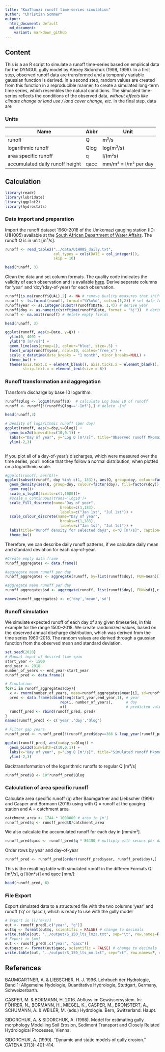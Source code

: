 ```yaml
---
title: "KwaThunzi runoff time-series simulation"
author: "Christian Sommer"
output:
  html_document: default
  md_document:
    variant: markdown_github
---
```

## Content
This is a an R script to simulate a runoff time-series based on empirical data for the DYNGUL gully model by Alexey Sidorchuk (1998, 1999). In a first step, observed runoff data are transformed and a temporaly variable gaussian function is derived. In a second step, random values are created from this function in a reproducible manner, to create a simulated long-term time series, which resembles the natural conditions.
The simulated time-series reflects the conditions of the observed data, *without effects like climate change or land use / land cover change, etc*. In the final step, data are 

### Units

| Name                            | Abbr | Unit                 |
|---------------------------------|------|----------------------|
| runoff                          | Q    | m³/s                 |
| logarithmic runoff              | Qlog | log(m³/s)            |
| area specific runoff            | q    | l/(m²s)              |
| accumulated daily runoff height | qacc | mm/m² = l/m² per day |


## Calculation
```r
library(readr)
library(lubridate)
library(ggplot2)
library(hydrostats)
```

### Data import and preparation
Import the runoff dataset 1960-2018 of the Umkomazi gauging station (ID: U1H005) available at the [South African Department of Water Affairs](http://www.dwa.gov.za/hydrology/Verified/HyDataSets.aspx?Station=U1H005). The runoff Q is in unit [m³/s].
```r
runoff <- read_table2("../data/U1H005_daily.txt", 
                      col_types = cols(DATE = col_integer()), 
                      skip = 10)
```
```r
head(runoff, 3)
```

Clean the data and set column formats. The quality code indicates the validity of each observation and is available [here](http://www.dwa.gov.za/hydrology/Verified/HyCodes.aspx).
Derive seperate columns for 'year' and 'doy'(day-of-year) for each observation.
```r
runoff[is.na(runoff$QUAL),2] <- NA # remove Quality measures that shifted in the Q column
runoff <- ts.format(runoff, format="%Y%m%d", cols=c(1,2)) # set date format
runoff$year <- as.integer(substr(runoff$Date, 1,4)) # derive year
runoff$doy <- as.numeric(strftime(runoff$Date, format = "%j"))  # derive day-of-year
runoff <- na.omit(runoff) # delete empty fields
```
```r
head(runoff, 3)
```
```r
ggplot(runoff, aes(x=Date, y=Q)) + 
  ylim(0, 400) +
  ylab("Q [m³/s]") +
  geom_line(aes(group=1), colour="blue", size=.5) +
  facet_wrap(runoff$year, ncol=10, scales="free_x") +
  scale_x_datetime(date_breaks = "1 month", minor_breaks=NULL) +
  theme_bw() +
  theme(axis.text.x = element_blank(), axis.ticks.x = element_blank(),
        strip.text.x = element_text(size = 6))
```

### Runoff transformation and aggregation

Transform discharge by base 10 logarithm.
```r
runoff$Qlog <- log10(runoff$Q)  # calculate Log base 10 of runoff
runoff <- runoff[!(runoff$Qlog=='-Inf'),] # delete -Inf
```
```r
head(runoff,3)
```
```r
# Density of logarithmic runoff (per doy)  
ggplot(runoff, aes(x=doy,y=Qlog)) +
  geom_bin2d(binwidth=c(10,0.1)) +
  labs(x="Day of year", y="Log Q [m³/s]", title="Observed runoff Mkomazi (U1H005)") +
  ylim(-2,3)
  
```

If you plot all of a day-of-year's discharges, which were measured over the time series, you'll notice that they follow a normal distribution, when plotted on a logarithmic scale.

```r
#ggplot(runoff, aes(Q))+
ggplot(subset(runoff, doy %in% c(1, 183)), aes(Q, group=doy, colour=factor(doy), fill=factor(doy)))+
  geom_density(aes(Q, group=doy, colour=factor(doy), fill=factor(doy)),adjust=3, alpha=0.5) +
  geom_rug()+
  scale_x_log10(limits=c(1,1000))+
  #scale_x_continuous(trans='log10')+
  scale_fill_discrete(name="Day of year",
                         breaks=c(1,183),
                         labels=c("Jan 1st", "Jul 1st")) +
  scale_colour_discrete(name="Day of year",
                         breaks=c(1,183),
                         labels=c("Jan 1st", "Jul 1st")) +
  labs(title="Runoff density for selected days", x="Q [m³/s]", caption="n=59 years") +
  theme_bw()
```



Therefore, we can describe daily runoff patterns, if we calculate daily mean and standard deviation for each day-of-year.
```r
#Create empty data frame
runoff_aggregates <- data.frame()

#aggregate mean runoff per day
runoff_aggregates <- aggregate(runoff, by=list(runoff$doy), FUN=mean)[,c('doy','Qlog')]

#aggregate mean runoff per day
runoff_aggregates$sd <- aggregate(runoff, list(runoff$doy), FUN=sd)[,c('Qlog')]

names(runoff_aggregates) <- c('doy','mean','sd')

```

### Runoff simulation
We simulate expected runoff of each day of any given timeseries, in this example for the range 1500–2018. We create randomized values, based on the observed annual discharge distribution, which was derived from the time series 1960-2018. The random values are derived through a gaussian function from the observed mean and standard deviation.
```r
set.seed(2020)
# Manual input of desired time span
start_year <- 1500
end_year <- 2018
number_of_years <- end_year-start_year
runoff_pred <- data.frame()

# Simulation
for(i in runoff_aggregates$doy){
  x <- rnorm(number_of_years, mean=runoff_aggregates$mean[i], sd=runoff_aggregates$sd[i])
  pred <- data.frame(cbind(seq(start_year,end_year,1), # year
                         rep(i, number_of_years),      # doy
                         x))                           # predicted values
  runoff_pred <- rbind(runoff_pred, pred)
}
names(runoff_pred) <- c('year','doy','Qlog')

# Filter gap years
runoff_pred <- runoff_pred[!(runoff_pred$doy==366 & leap_year(runoff_pred$year)==TRUE),]

```
```r
ggplot(runoff_pred, aes(x=doy,y=Qlog)) +
  geom_bin2d(binwidth=c(10,0.1)) +
  labs(x="Day of year", y="Log Q [m³/s]", title="Simulated runoff Mkomazi (U1H005)")+
  ylim(-2,3)
```
Backtransformation of the logarithmic runoffs to regular Q [m³/s]
```r
runoff_pred$Q <- 10^runoff_pred$Qlog
```

### Calculation of area specific runoff
Calculate area specific runoff (q) after Baumgartner and Liebscher (1996) and Casper and Bormann (2016) using
\begin{equation}q = \frac{Q}{A}\end{equation} with Q = runoff at the gauging station and A = catchment area
```r
catchment_area <- 1744 * 1000000 # area in [m²]
runoff_pred$q <- runoff_pred$Q/catchment_area
```
We also calculate the accumulated runoff for each day in [mm/m²].
```r
runoff_pred$qacc <- runoff_pred$q * 86400 # multiply with secons per day
```


Order rows by year and day-of-year
```r
runoff_pred <- runoff_pred[order(runoff_pred$year, runoff_pred$doy),]
```
This is the resulting table with simulated runoff in the differen Formats Q [m³/s], q [l/(m²s)] and qacc [mm/]:
```r
head(runoff_pred, 6)
```

### File Export
Export simulated data to a structured file with the two columns 'year' and runoff ('q' or 'qacc'), which is ready to use with the gully model
```r
# Export in [l/(m²s)]
out <- runoff_pred[,c("year", "q")] 
out$q <- format(out$q, scientific = FALSE) # change to decimals
write.table(out, "../output/S_150_lts_lm2s.txt", sep="\t", row.names=F, col.names=F, quote=F)
# Export in [mm]
out <- runoff_pred[,c("year", "qacc")] 
out$qacc <- format(out$qacc, scientific = FALSE) # change to decimals
write.table(out, "../output/S_150_lts_mm.txt", sep="\t", row.names=F, col.names=F, quote=F)
```

## References
BAUMGARTNER, A. & LIEBSCHER, H. J. 1996. Lehrbuch der Hydrologie, Band 1: Allgemeine Hydologie, Quantitative Hydrologie, Stuttgart, Germany, Schweizerbarth.

CASPER, M. & BORMANN, H. 2016. Abfluss im Gewässersystem. In: FÖHRER, N., BORMANN, H., MIEGEL, K., CASPER, M., BRONSTERT, A., SCHUMANN, A. & WEILER, M. (eds.) Hydrologie. Bern, Switzerland: Haupt.

SIDORCHUK, A. & SIDORCHUK, A. (1998). Model for estimating gully morphology Modelling Soil Erosion, Sediment Transport and Closely Related Hydrological Processes, Vienna.

SIDORCHUK, A. (1999). "Dynamic and static models of gully erosion." CATENA 37(3): 401-414.